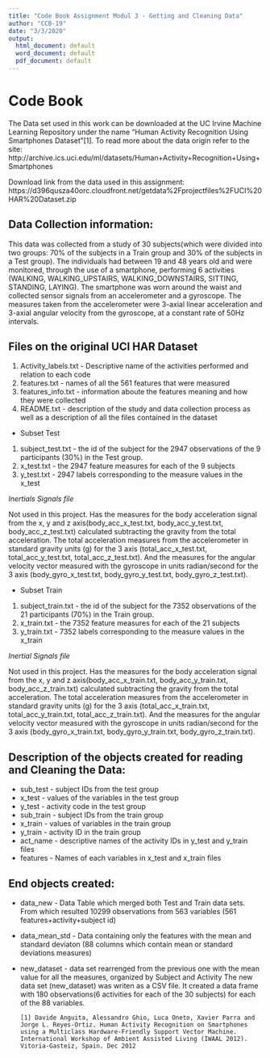---
title: "Code Book Assignment Modul 3 - Getting and Cleaning Data"
author: "CCB-19"
date: "3/3/2020"
output:
  html_document: default
  word_document: default
  pdf_document: default
---
# **Code Book**

The Data set used in this work  can be downloaded at the UC Irvine Machine Learning Repository under the name "Human Activity Recognition Using Smartphones Dataset"[1]. 
To read more about the data origin refer to the site:
http://archive.ics.uci.edu/ml/datasets/Human+Activity+Recognition+Using+Smartphones

Download link from the data used in this assignment:
https://d396qusza40orc.cloudfront.net/getdata%2Fprojectfiles%2FUCI%20HAR%20Dataset.zip


## Data Collection information:
This data was collected from a study of 30 subjects(which were divided into two groups: 70% of the subjects in a Train group and 30% of the subjects in a Test group). The individuals had between 19 and 48 years old and were monitored, through the use of a smartphone, performing 6 activities (WALKING, WALKING_UPSTAIRS, WALKING_DOWNSTAIRS, SITTING, STANDING, LAYING).
The smartphone was worn around the waist and collected sensor signals from an accelerometer and a gyroscope. The measures taken from the accelerometer were 3-axial linear acceleration and 3-axial angular velocity from the gyroscope, at a constant rate of 50Hz intervals.


## Files on the original UCI HAR Dataset
1. Activity_labels.txt - Descriptive name of the activities performed and relation to each code
2. features.txt - names of all the 561 features that were measured
3. features_info.txt - information aboute the features meaning and how they were collected
4. README.txt -  description of the study and data collection process as well as a description of all the files contained in the dataset
  
  + Subset Test
  
  1. subject_test.txt - the id of the subject for the 2947 observations of the 9 participants (30%) in the Test group. 
  2. x_test.txt - the 2947 feature measures for each of the 9 subjects
  3. y_test.txt - 2947 labels corresponding to the measure values in the x_test
  
*Inertials Signals file*
    
Not used in this project. 
Has the measures for the body acceleration signal from the x, y and z axis(body_acc_x_test.txt, body_acc_y_test.txt, body_acc_z_test.txt) calculated subtracting the gravity from the total acceleration. 
The total acceleration measures from the accelerometer in standard gravity units (g) for the 3 axis (total_acc_x_test.txt, total_acc_y_test.txt, total_acc_z_test.txt). 
And the measures for the angular velocity vector measured with the gyroscope in units radian/second for the 3 axis (body_gyro_x_test.txt, body_gyro_y_test.txt, body_gyro_z_test.txt).
 
  + Subset Train
  
  1. subject_train.txt - the id of the subject for the 7352 observations of the 21 participants (70%) in the Train group. 
  2. x_train.txt - the 7352 feature measures for each of the 21 subjects
  3. y_train.txt - 7352 labels corresponding to the measure values in the x_train
  
*Inertial Signals file*

Not used in this project. 
Has the measures for the body acceleration signal from the x, y and z axis(body_acc_x_train.txt, body_acc_y_train.txt, body_acc_z_train.txt) calculated subtracting the gravity from the total acceleration. 
The total acceleration measures from the accelerometer in standard gravity units (g) for the 3 axis (total_acc_x_train.txt, total_acc_y_train.txt, total_acc_z_train.txt). 
And the measures for the angular velocity vector measured with the gyroscope in units radian/second for the 3 axis (body_gyro_x_train.txt, body_gyro_y_train.txt, body_gyro_z_train.txt).
    
    
## Description of the objects created for reading and Cleaning the Data:
* sub_test - subject IDs from the test group
* x_test - values of the variables in the test group
* y_test - activity code in the test group
* sub_train - subject IDs from the train group
* x_train - values of variables in the train group
* y_train - activity ID in the train group
* act_name - descriptive names of the activity IDs in y_test and y_train files
* features - Names of each variables in x_test and x_train files


## End objects created:
* data_new - Data Table which merged both Test and Train data sets. From which resulted 10299 observations from 563 variables (561 features+activity+subject id)
* data_mean_std - Data containing only the features with the mean and standard deviaton (88 columns which contain mean or standard deviations measures)
* new_dataset - data set rearrenged from the previous one with the mean value for all the measures, organized by Subject and Activity
The new data set (new_dataset) was writen as a CSV file. It created a data frame with 180 observations(6 activities for each of the 30 subjects) for each of the 88 variables.





      [1] Davide Anguita, Alessandro Ghio, Luca Oneto, Xavier Parra and Jorge L. Reyes-Ortiz. Human Activity Recognition on Smartphones using a Multiclass Hardware-Friendly Support Vector Machine. International Workshop of Ambient Assisted Living (IWAAL 2012). Vitoria-Gasteiz, Spain. Dec 2012